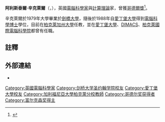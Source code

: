 {{Infobox scientist
| name              = 阿利斯泰爾·辛克萊爾<br />Alistair Sinclair
| image             = <!--(filename only)-->
| image_size        = 
| alt               = 
| caption           = 
| birth_date        = <!-- {{Birth date and age|YYYY|MM|DD}} -->
| birth_place       = 
| death_date        =  <!-- {{Death date and age|YYYY|MM|DD|YYYY|MM|DD}} (death date then birth date) -->
| death_place       = 
| residence         = 
| citizenship       = 
| nationality       = {{UK}}
| fields            = [[電腦科學|電腦科學]]<br />[[計算理論|計算理論]]<br />[[統計物理學|統計物理學]]
| workplaces        = [[柏克萊加州大學|柏克萊加州大學]]
| alma_mater        = [[劍橋大學|劍橋大學]]<br />[[愛丁堡大學|愛丁堡大學]]
| doctoral_advisor  = 
| academic_advisors = 
| doctoral_students = 
| notable_students  = 
| known_for         = 
| author_abbrev_bot = 
| author_abbrev_zoo = 
| influences        = 
| influenced        = 
| awards            = [[哥德爾獎|哥德爾獎]]<br />Fulkerson Prize
| signature         = <!--(filename only)-->
| signature_alt     = 
| footnotes         = 
| spouse            = 
}}
'''阿利斯泰爾·辛克萊爾'''（{{lang-en|'''Alistair Sinclair'''}}，{{bd|1960年|}}），英國[[電腦科學家|電腦科學家]]與[[計算理論|計算理論]]家，曾獲[[哥德爾獎|哥德爾獎]]<ref>{{Cite web |url=http://www.sigact.org/Prizes/Godel/1996.html |title=1996 Gödel Prize citation |access-date=2012-01-19 |archive-url=https://web.archive.org/web/20150402163504/http://www.sigact.org/Prizes/Godel/1996.html |archive-date=2015-04-02 |dead-url=yes }}</ref>。

辛克萊爾於1979年大學畢業於[[劍橋大學|劍橋大學]]，隨後於1988年自[[愛丁堡大學|愛丁堡大學]]得到[[電腦科學|電腦科學]][[博士|博士]]學位，目前在[[柏克萊加州大學|柏克萊加州大學]]任教，並在[[愛丁堡大學|愛丁堡大學]]、[[DIMACS|DIMACS]]、[[柏克萊|柏克萊]][[國際電腦科學院|國際電腦科學院]]都曾有任職。

==註釋==
{{reflist}}

==外部連結==
* {{official website|http://www.cs.berkeley.edu/~sinclair/}}

{{哥德尔奖}}

{{DEFAULTSORT:Sinclair, Alistair}}
[[Category:英國電腦科學家|Category:英國電腦科學家]]
[[Category:剑桥大学圣约翰学院校友|Category:剑桥大学圣约翰学院校友]]
[[Category:愛丁堡大學校友|Category:愛丁堡大學校友]]
[[Category:加利福尼亞大學柏克萊分校教師|Category:加利福尼亞大學柏克萊分校教師]]
[[Category:哥德尔奖获得者|Category:哥德尔奖获得者]]
[[Category:富尔克森奖得主|Category:富尔克森奖得主]]